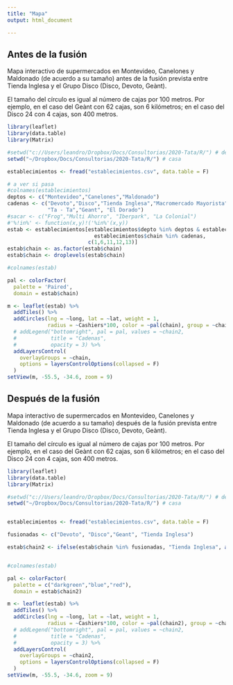 ```yaml
---
title: "Mapa"
output: html_document

---
```


## Antes de la fusión

Mapa interactivo de supermercados en Montevideo, Canelones y Maldonado (de acuerdo a su tamaño) antes de la fusión prevista entre Tienda Inglesa y el Grupo Disco (Disco, Devoto, Geànt).\

El tamaño del círculo es igual al número de cajas por 100 metros. Por ejemplo, en el caso del Geànt con 62 cajas, son 6 kilómetros; en el caso del Disco 24 con 4 cajas, son 400 metros.\


```r
library(leaflet)
library(data.table)
library(Matrix)

#setwd("c://Users/leandro/Dropbox/Docs/Consultorias/2020-Tata/R/") # decon
setwd("~/Dropbox/Docs/Consultorias/2020-Tata/R/") # casa

establecimientos <- fread("establecimientos.csv", data.table = F)

# a ver si pasa
#colnames(establecimientos)
deptos <- c("Montevideo","Canelones","Maldonado")
cadenas <- c("Devoto","Disco","Tienda Inglesa","Macromercado Mayorista",
             "Ta - Ta","Geant", "El Dorado")
#sacar <- c("Frog","Multi Ahorro", "Iberpark", "La Colonial")
#'%!in%' <- function(x,y)!('%in%'(x,y))
estab <- establecimientos[establecimientos$depto %in% deptos & establecimientos$farmacia ==0 &
                            establecimientos$chain %in% cadenas,
                          c(1,6,11,12,13)]
estab$chain <- as.factor(estab$chain)
estab$chain <- droplevels(estab$chain)

#colnames(estab)

pal <- colorFactor(
  palette = 'Paired',
  domain = estab$chain)

m <- leaflet(estab) %>% 
  addTiles() %>% 
  addCircles(lng = ~long, lat = ~lat, weight = 1,
             radius = ~Cashiers*100, color = ~pal(chain), group = ~chain) %>% 
  # addLegend("bottomright", pal = pal, values = ~chain2,
  #           title = "Cadenas",
  #           opacity = 3) %>% 
  addLayersControl(
    overlayGroups = ~chain,
    options = layersControlOptions(collapsed = F)
  )
setView(m, -55.5, -34.6, zoom = 9)

```


## Después de la fusión

Mapa interactivo de supermercados en Montevideo, Canelones y Maldonado (de acuerdo a su tamaño) después de la fusión prevista entre Tienda Inglesa y el Grupo Disco (Disco, Devoto, Geànt).\


El tamaño del círculo es igual al número de cajas por 100 metros. Por ejemplo, en el caso del Geànt con 62 cajas, son 6 kilómetros; en el caso del Disco 24 con 4 cajas, son 400 metros.\


```r
library(leaflet)
library(data.table)
library(Matrix)

#setwd("c://Users/leandro/Dropbox/Docs/Consultorias/2020-Tata/R/") # decon
setwd("~/Dropbox/Docs/Consultorias/2020-Tata/R/") # casa


establecimientos <- fread("establecimientos.csv", data.table = F)

fusionadas <- c("Devoto", "Disco","Geant", "Tienda Inglesa")

estab$chain2 <- ifelse(estab$chain %in% fusionadas, "Tienda Inglesa", as.character(estab$chain))


#colnames(estab)

pal <- colorFactor(
  palette = c("darkgreen","blue","red"),
  domain = estab$chain2)

m <- leaflet(estab) %>% 
  addTiles() %>% 
  addCircles(lng = ~long, lat = ~lat, weight = 1,
             radius = ~Cashiers*100, color = ~pal(chain2), group = ~chain2) %>% 
  # addLegend("bottomright", pal = pal, values = ~chain2,
  #           title = "Cadenas",
  #           opacity = 3) %>% 
  addLayersControl(
    overlayGroups = ~chain2,
    options = layersControlOptions(collapsed = F)
  )
setView(m, -55.5, -34.6, zoom = 9)

```

